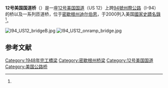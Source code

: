 {{onesource|time=2020-02-14T08:24:33+00:00}}
{{orphan|time=2020-02-14T08:24:33+00:00}}
{{Infobox NRHP
 | name = US 12 Bridges
 | nrhp_type = 
 | image = I94 US12 bridgeA.jpg
 | caption = I94的西侧
 | location= [[迪尔伯恩|迪尔伯恩]]US12与I94的交叉处
 | built = 1948
 | architect = Michigan State Highway Department
 | builder = Darin and Armstrong
 | architecture = stringer; deckplate girder
 | added = 2000年2月4日
 | area = less than one acre
 | governing_body = State
 | mpsub = [http://pdfhost.focus.nps.gov/docs/NRHP/Text/64500271.pdf Highway Bridges of Michigan MPS]
 | refnum = 00000041<ref name="nris">{{NRISref|2009a|dateform=mdy|accessdate= January 5, 2010}}</ref>
}}

'''12号美国国道桥'''（{{lang-en|US 12 Bridges}}）是一座[[12号美国国道|12号美国国道]]（US 12）上跨[[94號州際公路|94號州際公路]]（I-94）的桥以及一系列匝道桥，位于[[密歇根州|密歇根州]][[迪尔伯恩|迪尔伯恩]]，于2000列入美国[[國家史蹟名錄|國家史蹟名錄]]<ref name = "nris"/>。

[[File:I94_US12_bridgeB.jpg|left]]
[[File:I94_US12_onramp_bridge.jpg|left]]

==参考文献==
{{reflist}}

[[Category:1948年完工橋梁|Category:1948年完工橋梁]]
[[Category:密歇根州桥梁|Category:密歇根州桥梁]]
[[Category:12号美国国道|Category:12号美国国道]]
[[Category:美国公路桥|Category:美国公路桥]]